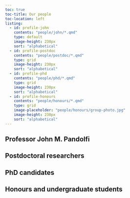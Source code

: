 ```yaml
---
toc: true
toc-title: Our people
toc-location: left
listing:
  - id: profile-john
    contents: "people/john/*.qmd"
    type: default 
    image-height: 230px
    sort: "alphabetical"
  - id: profile-postdoc
    contents: "people/postdoc/*.qmd"
    type: grid
    image-height: 230px
    sort: "alphabetical"
  - id: profile-phd
    contents: "people/phd/*.qmd"
    type: grid
    image-height: 230px
    sort: "alphabetical"
  - id: profile-honours
    contents: "people/honours/*.qmd"
    type: grid
    image-placeholder: "people/honours/group-photo.jpg"
    image-height: 230px
    sort: "alphabetical"
---
```


## Professor John M. Pandolfi

::: {#profile-john}
:::

## Postdoctoral researchers

::: {#profile-postdoc}
:::

## PhD candidates

::: {#profile-phd}
:::

## Honours and undergraduate students

::: {#profile-honours}
:::